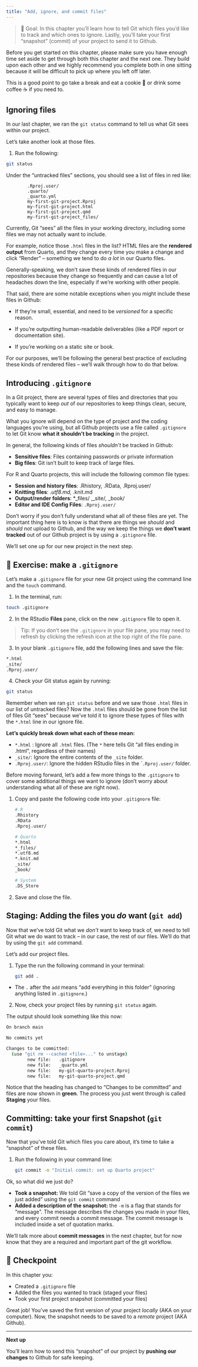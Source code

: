 ```yaml
---
title: "Add, ignore, and commit files"
---
```


> 🎯 Goal: In this chapter you'll learn how to tell Git which files you'd like to track and which ones to ignore. Lastly, you'll take your first "snapshot" (commit) of your project to send it to Github.

::: callout-caution
Before you get started on this chapter, please make sure you have enough time set aside to get through both this chapter and the next one. They build upon each other and we highly recommend you complete both in one sitting because it will be difficult to pick up where you left off later.

This is a good point to go take a break and eat a cookie 🍪 or drink some coffee ☕️ if you need to.
:::

## Ignoring files

In our last chapter, we ran the `git status` command to tell us what Git sees within our project.

Let's take another look at those files.

1.  Run the following:

``` bash
git status
```

Under the "untracked files" sections, you should see a list of files in [red]{.text-red} like:

```         
        .Rproj.user/
        .quarto/
        _quarto.yml
        my-first-git-project.Rproj
        my-first-git-project.html
        my-first-git-project.qmd
        my-first-git-project_files/
```

Currently, Git "sees" all the files in your working directory, including some files we may not actually want to include.

For example, notice those `.html` files in the list? HTML files are the **rendered output** from Quarto, and they change every time you make a change and click “Render" -- something we tend to do *a lot* in our Quarto files.

Generally-speaking, we don't save these kinds of rendered files in our repositories because they change so frequently and can cause a lot of headaches down the line, especially if we're working with other people.

That said, there are some notable exceptions when you might include these files in Github:

-   If they're small, essential, and need to be *versioned* for a specific reason.

-   If you're outputting human-readable deliverables (like a PDF report or documentation site).

-   If you're working on a static site or book.

For our purposes, we'll be following the general best practice of excluding these kinds of rendered files -- we'll walk through how to do that below.

## Introducing `.gitignore`

In a Git project, there are several types of files and directories that you typically want to keep *out* of our repositories to keep things clean, secure, and easy to manage.

What you ignore will depend on the type of project and the coding languages you're using, but all Github projects use a file called `.gitignore` to let Git know **what it shouldn't be tracking** in the project.

In general, the following kinds of files *shouldn't* be tracked in Github:

-   **Sensitive files**: Files containing passwords or private information
-   **Big files**: Git isn't built to keep track of large files.

For R and Quarto projects, this will include the following common file types:

-   **Session and history files**: .Rhistory, .RData, .Rproj.user/
-   **Knitting files**: *.utf8.md,* .knit.md
-   **Output/render folders**: \*\_files/ ,\_site/, \_book/
-   **Editor and IDE Config Files**: `.Rproj.user/`

Don't worry if you don't fully understand what all of these files are yet. The important thing here is to know is that there are things we *should* and *should not* upload to Github, and the way we keep the things we **don't want tracked** out of our Github project is by using a `.gitignore` file.

We'll set one up for our new project in the next step.

## 📝 Exercise: make a `.gitignore`

Let’s make a `.gitignore` file for your new Git project using the command line and the `touch` command.

1.  In the terminal, run:

``` bash
touch .gitignore
```

2.  In the RStudio **Files** pane, click on the new `.gitignore` file to open it.

> Tip: If you don't see the `.gitignore` in your file pane, you may need to refresh by clicking the refresh icon at the top right of the file pane.

3.  In your blank `.gitignore` file, add the following lines and save the file:

``` bash
*.html 
_site/ 
.Rproj.user/
```

4.  Check your Git status again by running:

``` bash
git status
```

Remember when we ran `git status` before and we saw those `.html` files in our list of untracked files? Now the `.html` files should be gone from the list of files Git "sees" because we've told it to ignore these types of files with the `*.html` line in our ignore file.

**Let's quickly break down what each of these mean:**

-   `*.html` : Ignore all `.html` files. (The `*` here tells Git "all files ending in .html", regardless of their names)
-   `_site/`: Ignore the entire contents of the `_site` folder.
-   `.Rproj.user/`: Ignore the hidden RStudio files in the \``.Rproj.user/` folder.

Before moving forward, let's add a few more things to the `.gitignore` to cover some additional things we want to ignore (don't worry about understanding what all of these are right now).

1.  Copy and paste the following code into your `.gitignore` file:

    ``` bash
    # R
    .Rhistory
    .RData
    .Rproj.user/

    # Quarto
    *.html
    *_files/
    *.utf8.md
    *.knit.md
    _site/
    _book/

    # System
    .DS_Store
    ```

2.  Save and close the file.

## Staging: Adding the files you *do* want (`git add`)

Now that we've told Git what we *don't* want to keep track of, we need to tell Git what we do want to track -- in our case, the rest of our files. We'll do that by using the `git add` command.

Let's add our project files.

1.  Type the run the following command in your terminal:

    ``` bash
    git add .
    ```

-   The `.` after the `add` means “add everything in this folder" (ignoring anything listed in `.gitignore`.)

2.  Now, check your project files by running `git status` again.

The output should look something like this now:

``` bash
On branch main

No commits yet

Changes to be committed:
  (use "git rm --cached <file>..." to unstage)
        new file:   .gitignore
        new file:   _quarto.yml
        new file:   my-git-quarto-project.Rproj
        new file:   my-git-quarto-project.qmd
```

Notice that the heading has changed to "Changes to be committed" and files are now shown in [**green**]{.text-green}. The process you just went through is called **Staging** your files.

## Committing: take your first Snapshot (`git commit`)

Now that you've told Git which files you care about, it's time to take a "snapshot" of these files.

1.  Run the following in your command line:

    ``` bash
    git commit -m "Initial commit: set up Quarto project"
    ```

Ok, so what did we just do?

-   **Took a snapshot:** We told Git "save a copy of the version of the files we just added" using the `git commit` command
-   **Added a description of the snapshot:** the `-m` is a flag that stands for "message". The message describes the changes you made in your files, and every commit needs a commit message. The commit message is included inside a set of quotation marks.

We'll talk more about **commit messages** in the next chapter, but for now know that they are a required and important part of the git workflow.

## 🎯 Checkpoint

In this chapter you:

-   Created a `.gitignore` file
-   Added the files you wanted to track (staged your files)
-   Took your first project snapshot (committed your files)

Great job! You’ve saved the first version of your project *locally* (AKA on your computer). Now, the snapshot needs to be saved to a *remote* project (AKA Github).

------------------------------------------------------------------------

**Next up**

You'll learn how to send this "snapshot" of our project by **pushing our changes** to Github for safe keeping.
